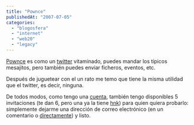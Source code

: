 ```yaml
---
title: "Pownce"
publishedAt: "2007-07-05"
categories: 
  - "blogosfera"
  - "internet"
  - "web20"
  - "legacy"
---
```


[Pownce](http://pownce.com/Ryck/) es como un [twitter](http://www.twitter.com) vitaminado, puedes mandar los típicos mesajitos, pero también puedes enviar ficheros, eventos, etc.

Después de juguetear con el un rato me temo que tiene la misma utilidad que el twitter, es decir, ninguna.

De todos modos, como tengo una [cuenta](http://pownce.com/Ryck/), también tengo disponibles 5 invitaciones (te dan 6, pero una ya la tiene [hnk](http://pownce.com/hanok)) para quien quiera probarlo: simplemente dejarme una dirección de correo electrónico (en un comentario o [directamente](http://rick.jinlabs.com/autor/)) y listo.
